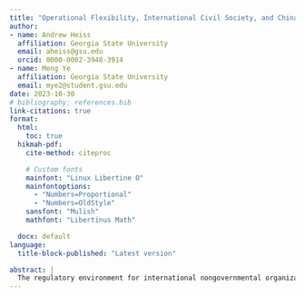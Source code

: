 ```yaml
---
title: "Operational Flexibility, International Civil Society, and China’s Overseas NGO Law"
author:
- name: Andrew Heiss
  affiliation: Georgia State University
  email: aheiss@gsu.edu
  orcid: 0000-0002-3948-3914
- name: Meng Ye
  affiliation: Georgia State University
  email: mye2@student.gsu.edu
date: 2023-10-30
# bibliography: references.bib
link-citations: true
format: 
  html:
    toc: true
  hikmah-pdf: 
    cite-method: citeproc

    # Custom fonts
    mainfont: "Linux Libertine O"
    mainfontoptions:
      - "Numbers=Proportional"
      - "Numbers=OldStyle"
    sansfont: "Mulish"
    mathfont: "Libertinus Math"

  docx: default
language: 
  title-block-published: "Latest version"

abstract: |
  The regulatory environment for international nongovernmental organizations (INGOs) has become increasingly restricted. The level of restriction INGOs face in practice varies, however. INGOs working on non-contentious issues such as humanitarian aid tend to see less restriction than those working on more contentious issues like advocacy. In spite of these restrictions, contentious organizations are often able to continue their work by relying on their operational flexibility. In this paper we explore the sources of this operational flexibility to determine which organizational factors allow INGOs to work effectively under legal restrictions. China provides an excellent setting for testing our argument. Its 2017 Overseas NGO (ONGO) law created two avenues for operating in the country: hundreds of INGOs have obtained permanent formal registration and while thousands work through temporary activities lasting no more than one year. Using data on both (1) formal and temporary activities registration and (2) organization-level characteristics such as issue areas, funding sources, and other instrumental details, we examine what determines if an INGO registers formally or through temporary activities. Our results provide an empirical illustration of the practical effect of NGO restrictions on global civil society and how organizations can adapt to this new legal environment.
---
```

